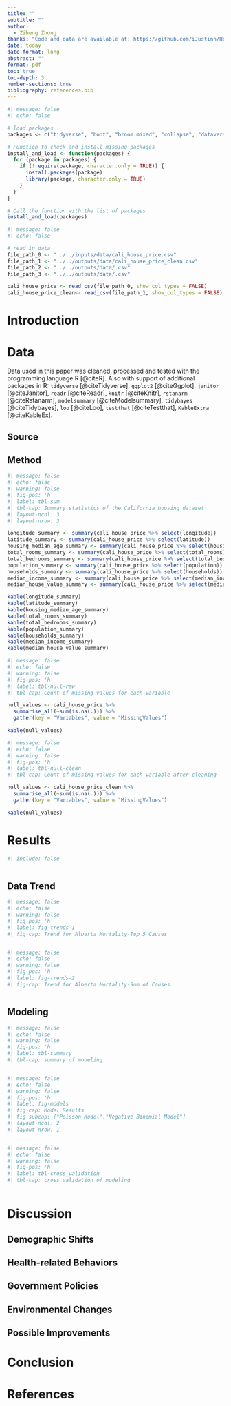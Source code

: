 ```yaml
---
title: ""
subtitle: ""
author: 
  - Ziheng Zhong
thanks: "Code and data are available at: https://github.com/iJustinn/House_Price.git"
date: today
date-format: long
abstract: ""
format: pdf
toc: true
toc-depth: 3
number-sections: true
bibliography: references.bib
---
```


```r
#| message: false
#| echo: false

# load packages
packages <- c("tidyverse", "boot", "broom.mixed", "collapse", "dataverse", "gutenbergr", "janitor", "knitr", "marginaleffects", "modelsummary", "rstanarm", "tidybayes", "loo", "kableExtra")

# Function to check and install missing packages
install_and_load <- function(packages) {
  for (package in packages) {
    if (!require(package, character.only = TRUE)) {
      install.packages(package)
      library(package, character.only = TRUE)
    }
  }
}

# Call the function with the list of packages
install_and_load(packages)
```

```r
#| message: false
#| echo: false

# read in data
file_path_0 <- "../../inputs/data/cali_house_price.csv"
file_path_1 <- "../../outputs/data/cali_house_price_clean.csv"
file_path_2 <- "../../outputs/data/.csv"
file_path_3 <- "../../outputs/data/.csv"

cali_house_price <- read_csv(file_path_0, show_col_types = FALSE)
cali_house_price_clean<- read_csv(file_path_1, show_col_types = FALSE)

```

# Introduction



# Data {#sec-data}

Data used in this paper was cleaned, processed and tested with the programming language R [@citeR]. Also with support of additional packages in R: `tidyverse` [@citeTidyverse], `ggplot2` [@citeGgplot], `janitor` [@citeJanitor], `readr` [@citeReadr], `knitr` [@citeKnitr], `rstanarm` [@citeRstanarm], `modelsummary` [@citeModelsummary], `tidybayes` [@citeTidybayes], `loo` [@citeLoo], `testthat` [@citeTestthat], `KableExtra` [@citeKableEx].

## Source



## Method

```r
#| message: false
#| echo: false
#| warning: false
#| fig-pos: 'h'
#| label: tbl-sum
#| tbl-cap: Summary statistics of the California housing dataset
#| layout-ncol: 3
#| layout-nrow: 3

longitude_summary <- summary(cali_house_price %>% select(longitude))
latitude_summary <- summary(cali_house_price %>% select(latitude))
housing_median_age_summary <- summary(cali_house_price %>% select(housing_median_age))
total_rooms_summary <- summary(cali_house_price %>% select(total_rooms))
total_bedrooms_summary <- summary(cali_house_price %>% select(total_bedrooms))
population_summary <- summary(cali_house_price %>% select(population))
households_summary <- summary(cali_house_price %>% select(households))
median_income_summary <- summary(cali_house_price %>% select(median_income))
median_house_value_summary <- summary(cali_house_price %>% select(median_house_value))

kable(longitude_summary)
kable(latitude_summary)
kable(housing_median_age_summary)
kable(total_rooms_summary)
kable(total_bedrooms_summary)
kable(population_summary)
kable(households_summary)
kable(median_income_summary)
kable(median_house_value_summary)

```



```r
#| message: false
#| echo: false
#| warning: false
#| fig-pos: 'h'
#| label: tbl-null-raw
#| tbl-cap: Count of missing values for each variable

null_values <- cali_house_price %>%
  summarise_all(~sum(is.na(.))) %>%
  gather(key = "Variables", value = "MissingValues")

kable(null_values)
```


```r
#| message: false
#| echo: false
#| warning: false
#| fig-pos: 'h'
#| label: tbl-null-clean
#| tbl-cap: Count of missing values for each variable after cleaning

null_values <- cali_house_price_clean %>%
  summarise_all(~sum(is.na(.))) %>%
  gather(key = "Variables", value = "MissingValues")

kable(null_values)
```



# Results {#sec-res}

```r
#| include: false



```

## Data Trend

```r
#| message: false
#| echo: false
#| warning: false
#| fig-pos: 'h'
#| label: fig-trends-1
#| fig-cap: Trend for Alberta Mortality-Top 5 Causes



```

```r
#| message: false
#| echo: false
#| warning: false
#| fig-pos: 'h'
#| label: fig-trends-2
#| fig-cap: Trend for Alberta Mortality-Sum of Causes



```



## Modeling

```r
#| message: false
#| echo: false
#| warning: false
#| fig-pos: 'h'
#| label: tbl-summary
#| tbl-cap: summary of modeling



```



```r
#| message: false
#| echo: false
#| warning: false
#| fig-pos: 'h'
#| label: fig-models
#| fig-cap: Model Results
#| fig-subcap: ["Poisson Model","Negative Binomial Model"]
#| layout-ncol: 2
#| layout-nrow: 1



```



```r
#| message: false
#| echo: false
#| warning: false
#| fig-pos: 'h'
#| label: tbl-cross_validation
#| tbl-cap: cross validation of modeling



```

# Discussion {#sec-dis}



## Demographic Shifts



## Health-related Behaviors



## Government Policies



## Environmental Changes



## Possible Improvements



# Conclusion {#sec-con}



\newpage




\newpage


# References


